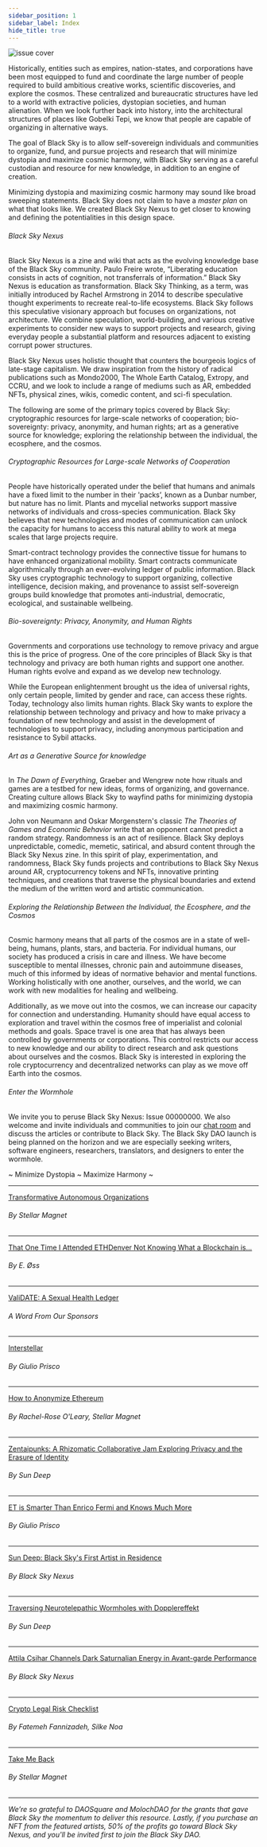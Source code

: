 ```yaml
---
sidebar_position: 1
sidebar_label: Index
hide_title: true
---
```


![issue cover](../../img/cover.gif)

Historically, entities such as empires, nation-states, and corporations have been most equipped to fund and coordinate the large number of people required to build ambitious creative works, scientific discoveries, and explore the cosmos. These centralized and bureaucratic structures have led to a world with extractive policies, dystopian societies, and human alienation. When we look further back into history, into the architectural structures of places like Gobelki Tepi, we know that people are capable of organizing in alternative ways.

The goal of Black Sky is to allow self-sovereign individuals and communities to organize, fund, and pursue projects and research that will minimize dystopia and maximize cosmic harmony, with Black Sky serving as a careful custodian and resource for new knowledge, in addition to an engine of creation.

Minimizing dystopia and maximizing cosmic harmony may sound like broad sweeping statements. Black Sky does not claim to have a _master plan_ on what that looks like. We created Black Sky Nexus to get closer to knowing and defining the potentialities in this design space.

###### Black Sky Nexus
Black Sky Nexus is a zine and wiki that acts as the evolving knowledge base of the Black Sky community. Paulo Freire wrote, “Liberating education consists in acts of cognition, not transferrals of information.” Black Sky Nexus is education as transformation. Black Sky Thinking, as a term, was initially introduced by Rachel Armstrong in 2014 to describe speculative thought experiments to recreate real-to-life ecosystems. Black Sky follows this speculative visionary approach but focuses on organizations, not architecture. We combine speculation, world-building, and various creative experiments to consider new ways to support projects and research, giving everyday people a substantial platform and resources adjacent to existing corrupt power structures.

Black Sky Nexus uses holistic thought that counters the bourgeois logics of late-stage capitalism. We draw inspiration from the history of radical publications such as Mondo2000, The Whole Earth Catalog, Extropy, and CCRU, and we look to include a range of mediums such as AR, embedded NFTs, physical zines, wikis, comedic content, and sci-fi speculation.


The following are some of the primary topics covered by Black Sky: cryptographic resources for large-scale networks of cooperation; bio-sovereignty: privacy, anonymity, and human rights; art as a generative source for knowledge; exploring the relationship between the individual, the ecosphere, and the cosmos.

###### Cryptographic Resources for Large-scale Networks of Cooperation
People have historically operated under the belief that humans and animals have a fixed limit to the number in their 'packs’, known as a Dunbar number, but nature has no limit.  Plants and mycelial networks support massive networks of individuals and cross-species communication. Black Sky believes that new technologies and modes of communication can unlock the capacity for humans to access this natural ability to work at mega scales that large projects require. 

Smart-contract technology provides the connective tissue for humans to have enhanced organizational mobility. Smart contracts communicate algorithmically through an ever-evolving ledger of public information. Black Sky uses cryptographic technology to support organizing, collective intelligence, decision making, and provenance to assist self-sovereign groups build knowledge that promotes anti-industrial, democratic, ecological, and sustainable wellbeing.

###### Bio-sovereignty: Privacy, Anonymity, and Human Rights
Governments and corporations use technology to remove privacy and argue this is the price of progress. One of the core principles of Black Sky is that technology and privacy are both human rights and support one another. Human rights evolve and expand as we develop new technology. 	

While the European enlightenment brought us the idea of universal rights, only certain people, limited by gender and race, can access these rights. Today, technology also limits human rights. Black Sky wants to explore the relationship between technology and privacy and how to make privacy a foundation of new technology and assist in the development of technologies to support privacy, including anonymous participation and resistance to Sybil attacks.

###### Art as a Generative Source for knowledge
In _The Dawn of Everything_, Graeber and Wengrew note how rituals and games are a testbed for new ideas, forms of organizing, and governance. Creating culture allows Black Sky to wayfind paths for minimizing dystopia and maximizing cosmic harmony. 

John von Neumann and Oskar Morgenstern's classic _The Theories of Games and Economic Behavior_ write that an opponent cannot predict a random strategy. Randomness is an act of resilience. Black Sky deploys unpredictable, comedic, memetic, satirical, and absurd content through the Black Sky Nexus zine. In this spirit of play, experimentation, and randomness, Black Sky funds projects and contributions to Black Sky Nexus around AR, cryptocurrency tokens and NFTs, innovative printing techniques, and creations that traverse the physical boundaries and extend the medium of the written word and artistic communication.

###### Exploring the Relationship Between the Individual, the Ecosphere, and the Cosmos 
Cosmic harmony means that all parts of the cosmos are in a state of well-being, humans, plants, stars, and bacteria. For individual humans, our society has produced a crisis in care and illness. We have become susceptible to mental illnesses, chronic pain and autoimmune diseases, much of this informed by ideas of normative behavior and mental functions. Working holistically with one another, ourselves, and the world, we can work with new modalities for healing and wellbeing. 

Additionally, as we move out into the cosmos, we can increase our capacity for connection and understanding. Humanity should have equal access to exploration and travel within the cosmos free of imperialist and colonial methods and goals. Space travel is one area that has always been controlled by governments or corporations. This control restricts our access to new knowledge and our ability to direct research and ask questions about ourselves and the cosmos. Black Sky is interested in exploring the role cryptocurrency and decentralized networks can play as we move off Earth into the cosmos.

###### Enter the Wormhole
We invite you to peruse Black Sky Nexus: Issue 00000000. We also welcome and invite individuals and communities to join our [chat room](https://discord.gg/TrFzBxzCHH) and discuss the articles or contribute to Black Sky. The Black Sky DAO launch is being planned on the horizon and we are especially seeking writers, software engineers, researchers, translators, and designers to enter the wormhole.

<span class="min-dystopia">~ Minimize Dystopia ~ Maximize Harmony ~</span>

--- 
<span class="zine-index"><a href="../../zine/00000000/transformative-autonomous-organizations">Transformative Autonomous Organizations</a></span>

###### By Stellar Magnet
---
<span class="zine-index"><a href="../../zine/00000000/that-one-time-i-attended-ethdenver">That One Time I Attended ETHDenver Not Knowing What a Blockchain is...</a></span>

###### By E. Øss 
--- 
<span class="zine-index"><a href="../../zine/00000000/validate">ValiDATE: A Sexual Health Ledger</a></span>

###### A Word From Our Sponsors
---
<span class="zine-index"><a href="../../zine/00000000/interstellar">Interstellar</a></span>

###### By Giulio Prisco
--- 
<span class="zine-index"><a href="../../zine/00000000/how-to-anonymize-eth">How to Anonymize Ethereum</a></span>

###### By Rachel-Rose O'Leary, Stellar Magnet
--- 
<span class="zine-index"><a href="../../zine/00000000/zentaipunks">Zentaipunks: A Rhizomatic Collaborative Jam Exploring Privacy and the Erasure of Identity</a></span>

###### By Sun Deep
---
<span class="zine-index"><a href="../../zine/00000000/et-is-smarter-than-enrico-fermi">ET is Smarter Than Enrico Fermi and Knows Much More</a></span>

###### By Giulio Prisco
--- 
<span class="zine-index"><a href="../../zine/00000000/sun-deep">Sun Deep: Black Sky's First Artist in Residence</a></span>

###### By Black Sky Nexus
---
<span class="zine-index"><a href="../../zine/00000000/dopplereffekt">Traversing Neurotelepathic Wormholes with Dopplereffekt</a></span>

###### By Sun Deep
---
<span class="zine-index"><a href="../../zine/00000000/attila-csihar">Attila Csihar Channels Dark Saturnalian Energy in Avant-garde Performance</a></span>

###### By Black Sky Nexus
---
<span class="zine-index"><a href="../../zine/00000000/crypto-legal-risk-checklist">Crypto Legal Risk Checklist</a></span>

###### By Fatemeh Fannizadeh, Silke Noa
---
<span class="zine-index"><a href="../../zine/00000000/take-me-back">Take Me Back</a></span>

###### By Stellar Magnet
---

_We’re so grateful to DAOSquare and MolochDAO for the grants that gave Black Sky the momentum to deliver this resource. Lastly, if you purchase an NFT from the featured artists, 50% of the profits go toward Black Sky Nexus, and you'll be invited first to join the Black Sky DAO._

